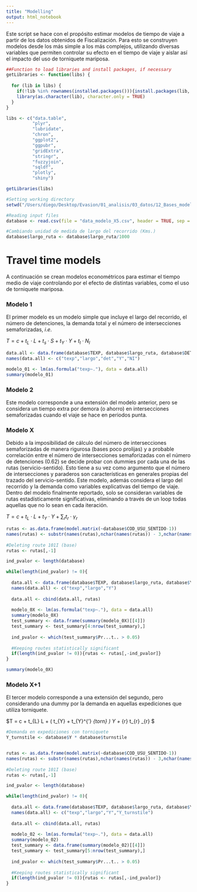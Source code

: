 ```yaml
---
title: "Modelling"
output: html_notebook
---
```


Este script se hace con el propósito estimar modelos de tiempo de viaje a partir de los datos obtenidos de Fiscalización. Para esto se construyen modelos desde los más simple a los más complejos, utilizando diversas variables que permiten controlar su efecto en el tiempo de viaje y aislar así el impacto del uso de torniquete mariposa.

```r


##Function to load libraries and install packages, if necessary
getLibraries <- function(libs) {
  
  for (lib in libs) {
    if(!lib %in% rownames(installed.packages())){install.packages(lib, repos = "http://cran.us.r-project.org")}
    library(as.character(lib), character.only = TRUE)
  }
}

libs <- c("data.table",
          "plyr",
          "lubridate",
          "chron",
          "ggplot2",
          "ggpubr",
          "gridExtra",
          "stringr",
          "fuzzyjoin",
          "sqldf",
          "plotly",
          "shiny")

getLibraries(libs)
```


```r
#Setting working directory
setwd("/Users/diego/Desktop/Evasion/01_analisis/03_datos/12_Bases_modelo/")

#Reading input files
database <- read.csv(file = "data_modelo_X5.csv", header = TRUE, sep = ";")
```

```r

#Cambiando unidad de medida de largo del recorrido (Kms.)
database$largo_ruta <- database$largo_ruta/1000


```



# Travel time models
A continuación se crean modelos econométricos para estimar el tiempo medio de viaje controlando por el efecto de distintas variables, como el uso de torniquete mariposa. 

### Modelo 1

El primer modelo es un modelo simple que incluye el largo del recorrido, el número de detenciones, la demanda total y el número de intersecciones semaforizadas, $i.e.$

$T = c + t_{L} \cdot L + t_{s} \cdot S + t_{Y}\cdot Y + t_{I} \cdot N_{I}$


```r

data.all <- data.frame(database$TEXP, database$largo_ruta, database$DET, database$Y, database$NI)
names(data.all) <- c("texp","largo","det","Y","NI")

modelo_01 <- lm(as.formula("texp~."), data = data.all)
summary(modelo_01)
```


### Modelo 2

Este modelo corresponde a una extensión del modelo anterior, pero se considera un tiempo extra por demora (o ahorro) en intersecciones semaforizadas cuando el viaje se hace en periodos punta.
















### Modelo X

Debido a la imposibilidad de cálculo del número de intersecciones semaforizadas de manera rigurosa (bases poco prolijas) y a probable correlación entre el número de intersecciones semaforizadas con el número de detenciones (0.62) se decide probar con dummies por cada una de las rutas (servicio-sentido). Esto tiene a su vez como argumento que el número de intersecciones y paraderos son características en generales propias del trazado del servicio-sentido. Este modelo, además considera el largo del recorrido y la demanda como variables explicativas del tiempo de viaje. Dentro del modelo finalmente reportado, solo se consideran variables de rutas estadísticamente significativas, eliminando a través de un loop todas aquellas que no lo sean en cada iteración.

$T = c + t_{L} \cdot L  + t_{Y} \cdot Y +  \sum_{r}  t_{r} \cdot  \gamma_{r}$

```r

rutas <- as.data.frame(model.matrix(~database$COD_USU_SENTIDO-1))
names(rutas) <- substr(names(rutas),nchar(names(rutas)) - 3,nchar(names(rutas)))
  
#Deleting route 101I (base)
rutas <- rutas[,-1]

ind_pvalor <- length(database)

while(length(ind_pvalor) != 0){
  
  data.all <- data.frame(database$TEXP, database$largo_ruta, database$Y)
  names(data.all) <- c("texp","largo","Y")
  
  data.all <- cbind(data.all, rutas)
  
  modelo_0X <- lm(as.formula("texp~."), data = data.all)
  summary(modelo_0X)
  test_summary <- data.frame(summary(modelo_0X)[[4]])
  test_summary <- test_summary[4:nrow(test_summary),]
  
  ind_pvalor <- which(test_summary$Pr...t.. > 0.05)
  
  #Keeping routes statistically significant
  if(length(ind_pvalor != 0)){rutas <- rutas[,-ind_pvalor]}
}

summary(modelo_0X)

```


### Modelo X+1

El tercer modelo corresponde a una extensión del segundo, pero considerando una dummy por la demanda en aquellas expediciones que utiliza torniquete.

$T = c + t_{L} \cdot L  + \Big( t_{Y} + t_{Y}^{'} \cdot \gamma_{torn} \Big) \cdot Y + \sum_{r} t_{r} \gamma_{r} $

```r



#Demanda en expediciones con torniquete
Y_turnstile <- database$Y * database$turnstile


rutas <- as.data.frame(model.matrix(~database$COD_USU_SENTIDO-1))
names(rutas) <- substr(names(rutas),nchar(names(rutas)) - 3,nchar(names(rutas)))
  
#Deleting route 101I (base)
rutas <- rutas[,-1]

ind_pvalor <- length(database)

while(length(ind_pvalor) != 0){
  
  data.all <- data.frame(database$TEXP, database$largo_ruta, database$Y, Y_turnstile)
  names(data.all) <- c("texp","largo","Y","Y_turnstile")
  
  data.all <- cbind(data.all, rutas)
  
  modelo_02 <- lm(as.formula("texp~."), data = data.all)
  summary(modelo_02)
  test_summary <- data.frame(summary(modelo_02)[[4]])
  test_summary <- test_summary[5:nrow(test_summary),]
  
  ind_pvalor <- which(test_summary$Pr...t.. > 0.05)
  
  #Keeping routes statistically significant
  if(length(ind_pvalor != 0)){rutas <- rutas[,-ind_pvalor]}
}
```

